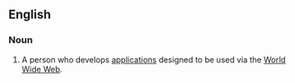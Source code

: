 ==English==

===Noun===
{{wikipedia}}
{{en-noun}}

# {{lb|en|computing}} A person who develops [[application]]s designed to be used via the [[World Wide Web]].